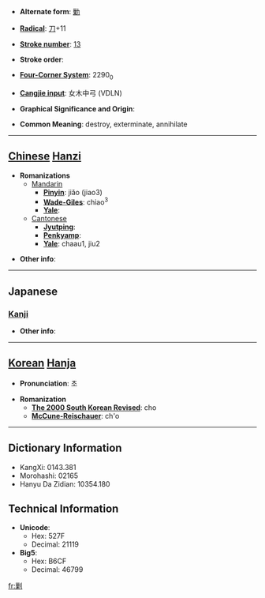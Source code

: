 * '''Alternate form''': [[勦]]

* '''[[Wiktionary:Chinese radical index| Radical]]''': [[Wiktionary:Chinese radical index 刀|刀]]+11

* '''[[Wiktionary:Chinese total strokes index|Stroke number]]''': [[Wiktionary:Chinese total strokes index 13|13]]

* '''Stroke order''': 

* '''[[Wiktionary:Chinese four corner index|Four-Corner System]]''': 2290<sub>0</sub>

* '''[[Wiktionary:Chinese Cangjie index|Cangjie input]]''': 女木中弓 (VDLN)

* '''Graphical Significance and Origin''': 

* '''Common Meaning''': destroy, exterminate, annihilate

----

== [[Chinese]] [[Hanzi]] ==

* '''Romanizations'''
** [[Mandarin]]
*** '''[[Pinyin]]''': jiǎo (jiao3)
*** '''[[Wade-Giles]]''': chiao<sup>3</sup>
*** '''[[Yale]]''': 
**[[Cantonese]]
***'''[[Jyutping]]''':
***'''[[Penkyamp]]''': 
***'''[[Yale]]''': chaau1, jiu2

* '''Other info''': 

----

==Japanese==
===[[Kanji]]===
{{kanji|on readings=[[しょう]] (shō), [[そう]] (sō)
|kun readings=[[たつ]] (tatsu), [[とる]] (toru)
}}

* '''Other info''':  

----

== [[Korean]] [[Hanja]] ==

* '''Pronunciation''': 초

* '''Romanization'''
** '''[[The 2000 South Korean Revised Romanization|The 2000 South Korean Revised]]''': cho
** '''[[McCune-Reischauer]]''': ch'o

----

== Dictionary Information ==

* KangXi: 0143.381
* Morohashi: 02165
* Hanyu Da Zidian: 10354.180

== Technical Information ==

* '''Unicode''':
** Hex: 527F
** Decimal: 21119
* '''Big5''':
** Hex: B6CF
** Decimal: 46799

[[fr:剿]]